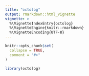 ```yaml
---
title: "octolog"
output: rmarkdown::html_vignette
vignette: >
  %\VignetteIndexEntry{octolog}
  %\VignetteEngine{knitr::rmarkdown}
  %\VignetteEncoding{UTF-8}
---
```


```r
knitr::opts_chunk$set(
  collapse = TRUE,
  comment = "#>"
)
```

```r
library(octolog)
```
